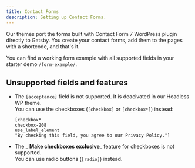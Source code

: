 ```yaml
---
title: Contact Forms
description: Setting up Contact Forms.
---
```


Our themes port the forms built with Contact Form 7 WordPress plugin directly to Gatsby. You create your contact forms, add them to the pages with a shortcode, and that's it.

You can find a working form example with all supported fields in your starter demo `/form-example/`.

## Unsupported fields and features

- The `[acceptance]` field is not supported. It is deacivated in our Headless WP theme.  
  You can use the checkboxes (`[checkbox]` or `[checkbox*]`) instead:

  ```
  [checkbox*
  checkbox-208
  use_label_element
  "By checking this field, you agree to our Privacy Policy."]
  ```

- The **_ Make checkboxes exclusive_** feature for checkboxes is not supported.  
  You can use radio buttons (`[radio]`) instead.
